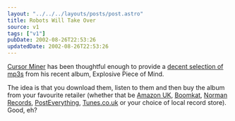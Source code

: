 ```yaml
---
layout: "../../../layouts/posts/post.astro"
title: Robots Will Take Over
source: v1
tags: ["v1"]
pubDate: 2002-08-26T22:53:26
updatedDate: 2002-08-26T22:53:26
---
```


[Cursor Miner][1] has been thoughtful enough to provide a [decent selection of mp3s][2] from his recent album, Explosive Piece of Mind.

The idea is that you download them, listen to them and then buy the album from your favourite retailer (whether that be [Amazon UK][3], [Boomkat][4], [Norman Records][5], [PostEverything][6], [Tunes.co.uk][7] or your choice of local record store). Good, eh?

[1]: http://www.cursorminer.com/
[2]: http://cursorminer.com/cmmetaldiscog.htm "MP3s from Cursor Miner's Explosive Piece of Mind and other Cursor Miner releases"
[3]: http://www.amazon.co.uk/exec/obidos/ASIN/B000067UDD/ohsky "Amazon.co.uk: Cursor Miner - Explosive Piece of Mind"
[4]: http://www.boomkat.com/item.cfm?merchID=8085 "Boomkat: Cursor Miner - Explosive Piece of Mind"
[5]: http://www.normanrecords.com/search.php?format=&restrict=&searchterm=explosive+piece+of+mind "Norman Records: Cursor Miner - Explosive Piece of Mind"
[6]: http://www.posteverything.com/artists/release.php?id=2316 "PostEverything: Cursor Miner - Explosive Piece of Mind"
[7]: http://www.tunes.co.uk/tunes/featured/6196.html "Tunes.co.uk: Cursor Miner - Explosive Piece of Mind"
